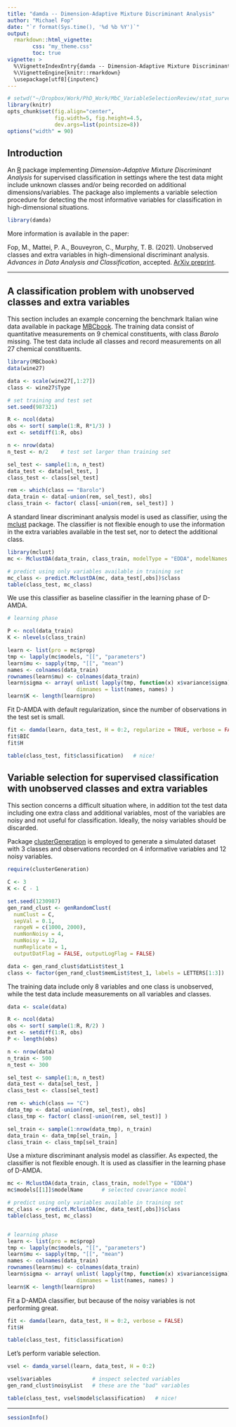 ```yaml
---
title: "damda -- Dimension-Adaptive Mixture Discriminant Analysis"
author: "Michael Fop"
date: "`r format(Sys.time(), '%d %b %Y')`"
output: 
  rmarkdown::html_vignette:
        css: "my_theme.css"
        toc: true
vignette: >
  %\VignetteIndexEntry{damda -- Dimension-Adaptive Mixture Discriminant Analysis}
  %\VignetteEngine{knitr::rmarkdown}
  \usepackage[utf8]{inputenc}
---
```

<link href="https://fonts.googleapis.com/css?family=Roboto" rel="stylesheet">
<link href="https://fonts.googleapis.com/css?family=Roboto+Slab" rel="stylesheet">

```r
# setwd("~/Dropbox/Work/PhD_Work/MbC_VariableSelectionReview/stat_surveys/review/R_code")
library(knitr)
opts_chunk$set(fig.align="center",
               fig.width=5, fig.height=4.5,
               dev.args=list(pointsize=8))
options("width" = 90)
```


## Introduction

An [R](https://www.r-project.org/) package implementing *Dimension-Adaptive Mixture Discriminant Analysis* for supervised classification in settings where the test data might include unknown classes and/or being recorded on additional dimensions/variables. The package also implements a variable selection procedure for detecting the most informative variables for classification in high-dimensional situations.

```r
library(damda)
```

More information is available in the paper:

Fop, M., Mattei, P. A., Bouveyron, C., Murphy, T. B. (2021). Unobserved classes and extra variables in high-dimensional discriminant analysis. *Advances in Data Analysis and Classification*, accepted. [ArXiv preprint](https://arxiv.org/abs/2102.01982).

----

## A classification problem with unobserved classes and extra variables

This section includes an example concerning the benchmark Italian wine data available in package [MBCbook](https://cran.r-project.org/package=MBCbook). The training data consist of quantitative measurements on 9 chemical constituents, with class *Barolo* missing. The test data include all classes and record measurements on all 27 chemical constituents.

```r
library(MBCbook)
data(wine27)

data <- scale(wine27[,1:27])
class <- wine27$Type

# set training and test set
set.seed(987321)

R <- ncol(data)
obs <- sort( sample(1:R, R*1/3) )
ext <- setdiff(1:R, obs)

n <- nrow(data)
n_test <- n/2    # test set larger than training set

sel_test <- sample(1:n, n_test)
data_test <- data[sel_test, ]
class_test <- class[sel_test]

rem <- which(class == "Barolo")
data_train <- data[-union(rem, sel_test), obs]
class_train <- factor( class[-union(rem, sel_test)] )
```


A standard linear discriminant analysis model is used as classifier, using the [mclust](https://cran.r-project.org/package=mclust) package. The classifier is not flexible enough to use the information in the extra variables available in the test set, nor to detect the additional class.
```r
library(mclust)
mc <- MclustDA(data_train, class_train, modelType = "EDDA", modelNames = "VVI")

# predict using only variables available in training set
mc_class <- predict.MclustDA(mc, data_test[,obs])$class  
table(class_test, mc_class)
```

We use this classifier as baseline classifier in the learning phase of D-AMDA.
```r
# learning phase

P <- ncol(data_train)
K <- nlevels(class_train) 

learn <- list(pro = mc$prop)
tmp <- lapply(mc$models, "[[", "parameters")
learn$mu <- sapply(tmp, "[[", "mean")
names <- colnames(data_train)
rownames(learn$mu) <- colnames(data_train)
learn$sigma <- array( unlist( lapply(tmp, function(x) x$variance$sigma) ), c(P,P, K),
                      dimnames = list(names, names) )
learn$K <- length(learn$pro)
```

Fit D-AMDA with default regularization, since the number of observations in the test set is small.
```r
fit <- damda(learn, data_test, H = 0:2, regularize = TRUE, verbose = FALSE)
fit$BIC
fit$H

table(class_test, fit$classification)   # nice!
```


## Variable selection for supervised classification with unobserved classes and extra variables

This section concerns a difficult situation where, in addition tot the test data including one extra class and additional variables, most of the variables are noisy and not useful for classification. Ideally, the noisy variables should be discarded. 

Package [clusterGeneration](https://cran.r-project.org/package=clusterGeneration) is employed to generate a simulated dataset with 3 classes and observations recorded on 4 informative variables and 12 noisy variables.

```r
require(clusterGeneration)

C <- 3
K <- C - 1

set.seed(1230987)
gen_rand_clust <- genRandomClust(
  numClust = C,
  sepVal = 0.1,
  rangeN = c(1000, 2000),
  numNonNoisy = 4,
  numNoisy = 12,
  numReplicate = 1,
  outputDatFlag = FALSE, outputLogFlag = FALSE)

data <- gen_rand_clust$datList$test_1
class <- factor(gen_rand_clust$memList$test_1, labels = LETTERS[1:3])
```

The training data include only 8 variables and one class is unobserved, while the test data include measurements on all variables and classes.
```r
data <- scale(data)

R <- ncol(data)
obs <- sort( sample(1:R, R/2) )
ext <- setdiff(1:R, obs)
P <- length(obs)

n <- nrow(data)
n_train <- 500
n_test <- 300

sel_test <- sample(1:n, n_test)
data_test <- data[sel_test, ]
class_test <- class[sel_test]

rem <- which(class == "C")
data_tmp <- data[-union(rem, sel_test), obs]
class_tmp <- factor( class[-union(rem, sel_test)] )

sel_train <- sample(1:nrow(data_tmp), n_train)
data_train <- data_tmp[sel_train, ]
class_train <- class_tmp[sel_train]
```

Use a mixture discriminant analysis model as classifier. As expected, the classifier is not flexible enough. It is used as classifier in the learning phase of D-AMDA.
```r
mc <- MclustDA(data_train, class_train, modelType = "EDDA")
mc$models[[1]]$modelName      # selected covariance model

# predict using only variables available in training set
mc_class <- predict.MclustDA(mc, data_test[,obs])$class  
table(class_test, mc_class)


# learning phase
learn <- list(pro = mc$prop)
tmp <- lapply(mc$models, "[[", "parameters")
learn$mu <- sapply(tmp, "[[", "mean")
names <- colnames(data_train)
rownames(learn$mu) <- colnames(data_train)
learn$sigma <- array( unlist( lapply(tmp, function(x) x$variance$sigma) ), c(P,P, K),
                      dimnames = list(names, names) )
learn$K <- length(learn$pro)
```

Fit a D-AMDA classifier, but because of the noisy variables is not performing great.
```r
fit <- damda(learn, data_test, H = 0:2, verbose = FALSE)
fit$H

table(class_test, fit$classification)
```

Let's perform variable selection.
```r
vsel <- damda_varsel(learn, data_test, H = 0:2)

vsel$variables             # inspect selected variables
gen_rand_clust$noisyList   # these are the "bad" variables

table(class_test, vsel$model$classification)   # nice!
```


----

```r
sessionInfo()
```

